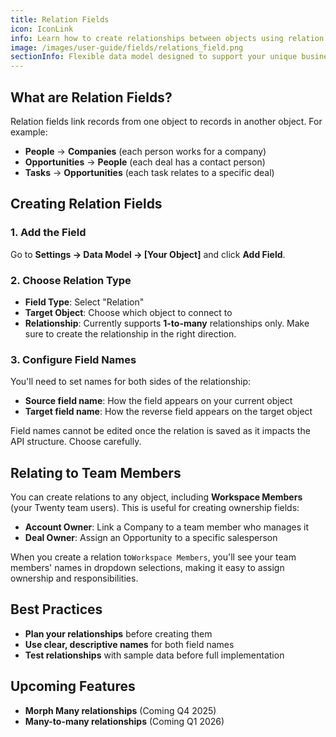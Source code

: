 ```yaml
---
title: Relation Fields
icon: IconLink
info: Learn how to create relationships between objects using relation fields and configure 1-to-many relationships.
image: /images/user-guide/fields/relations_field.png
sectionInfo: Flexible data model designed to support your unique business processes
---
```


## What are Relation Fields?

Relation fields link records from one object to records in another object. For example:
- **People** → **Companies** (each person works for a company)
- **Opportunities** → **People** (each deal has a contact person)
- **Tasks** → **Opportunities** (each task relates to a specific deal)

## Creating Relation Fields

### 1. Add the Field
Go to **Settings → Data Model → [Your Object]** and click **Add Field**.

### 2. Choose Relation Type
- **Field Type**: Select "Relation"
- **Target Object**: Choose which object to connect to
- **Relationship**: Currently supports **1-to-many** relationships only. Make sure to create the relationship in the right direction. 

### 3. Configure Field Names
You'll need to set names for both sides of the relationship:
- **Source field name**: How the field appears on your current object
- **Target field name**: How the reverse field appears on the target object

<Warning>
Field names cannot be edited once the relation is saved as it impacts the API structure. Choose carefully.
</Warning>

## Relating to Team Members

You can create relations to any object, including **Workspace Members** (your Twenty team users). This is useful for creating ownership fields:

- **Account Owner**: Link a Company to a team member who manages it
- **Deal Owner**: Assign an Opportunity to a specific salesperson  

When you create a relation to`Workspace Members`, you'll see your team members' names in dropdown selections, making it easy to assign ownership and responsibilities.

## Best Practices

- **Plan your relationships** before creating them
- **Use clear, descriptive names** for both field names
- **Test relationships** with sample data before full implementation

## Upcoming Features
- **Morph Many relationships** (Coming Q4 2025)
- **Many-to-many relationships** (Coming Q1 2026)


